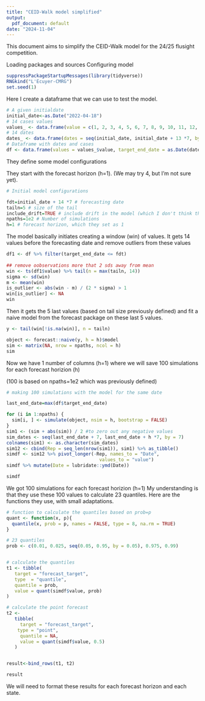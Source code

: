 ```yaml
---
title: "CEID-Walk model simplified"
output:
  pdf_document: default
date: "2024-11-04"
---
```


This document aims to simplify the CEID-Walk model for the 24/25 flusight competition.

Loading packages and sources
Configuring model

```r
suppressPackageStartupMessages(library(tidyverse))
RNGkind("L'Ecuyer-CMRG")
set.seed(1)
```

Here I create a dataframe that we can use to test the model. 

```r
# A given initialdate
initial_date<-as.Date("2022-04-18")
# 14 cases values
values_ <- data.frame(value = c(1, 2, 3, 4, 5, 6, 7, 8, 9, 10, 11, 12, 13, 14))
# 14 dates 
dates_ <- data.frame(dates = seq(initial_date, initial_date + 13 *7, by = 7))
# Dataframe with dates and cases
df <- data.frame(values = values_$value, target_end_date = as.Date(dates_$dates))

```

They define some model configurations

They start with the forecast horizon (h=1). 
(We may try 4, but I'm not sure yet).

```r
# Initial model configurations

fdt=initial_date + 14 *7 # forecasting date
tailn=5 # size of the tail
include_drift=TRUE # include drift in the model (which I don't think they are utilizing)
npaths=1e2 # Number of simulations
h=1 # forecast horizon, which they set as 1

```

The model basically initiates creating a window (win) of values. 
It gets 14 values before the forecasting date and remove outliers from these values

```r
df1 <- df %>% filter(target_end_date <= fdt)
  
## remove oobservations more that 2 sds away from mean
win <- ts(df1$value) %>% tail(n = max(tailn, 14))
sigma <- sd(win)
m <- mean(win)
is_outlier <- abs(win - m) / (2 * sigma) > 1
win[is_outlier] <- NA
win
```

Then it gets the 5 last values (based on tail size previously defined)
and fit a naive model from the forecast package on these last 5 values.


```r
y <- tail(win[!is.na(win)], n = tailn)

object <- forecast::naive(y, h = h)$model
sim <- matrix(NA, nrow = npaths, ncol = h)
sim
```

Now we have 1 number of columns (h=1) where we will save 100 simulations for each forecast horizion (h)

(100 is based on npaths=1e2 which was previously defined)

```r
# making 100 simulations with the model for the same date

last_end_date=max(df$target_end_date)

for (i in 1:npaths) {
  sim[i, ] <- simulate(object, nsim = h, bootstrap = FALSE)
}
sim1 <- (sim + abs(sim)) / 2 #to zero out any negative values
sim_dates <- seq(last_end_date + 7, last_end_date + h *7, by = 7)
colnames(sim1) <- as.character(sim_dates)
sim12 <- cbind(Rep = seq_len(nrow(sim1)), sim1) %>% as_tibble()
simdf <- sim12 %>% pivot_longer(-Rep, names_to = "Date", 
                                  values_to = "value")
simdf %>% mutate(Date = lubridate::ymd(Date))

simdf

```

We got 100 simulations for each forecast horizion (h=1)
My understanding is that they use these 100 values to calculate 23 quantiles.
Here are the functions they use, with small adaptations.

```r

# function to calculate the quantiles based on prob=p
quant <- function(x, p){
  quantile(x, prob = p, names = FALSE, type = 8, na.rm = TRUE)
}

# 23 quantiles
prob <- c(0.01, 0.025, seq(0.05, 0.95, by = 0.05), 0.975, 0.99)


# calculate the quantiles
t1 <- tibble(
   target = "forecast_target",
   type  = "quantile",
   quantile = prob,
   value = quant(simdf$value, prob)
)

# calculate the point forecast
t2 <-
   tibble(
     target = "forecast_target",
    type = "point",
     quantile = NA,
     value = quant(simdf$value, 0.5)
   )


result<-bind_rows(t1, t2)

result

```

We will need to format these results for each forecast horizon and each state.

```r




```

